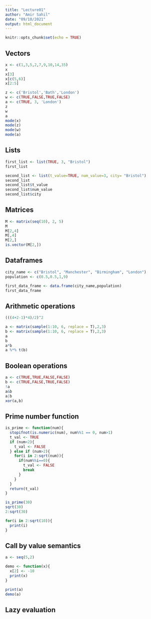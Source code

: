 ```yaml
---
title: "Lecture01"
author: "Amir Sahil"
date: "09/10/2021"
output: html_document
---
```


```r
knitr::opts_chunk$set(echo = TRUE)
```

## Vectors

```r
x <- c(1,3,5,2,7,9,10,14,35)
x
x[3]
x[c(5,6)]
x[2:5]
```

```r
z <- c('Bristol','Bath','London')
w <- c(TRUE,FALSE,TRUE,FALSE)
a <- c(TRUE, 3, 'London')
z
w
a
mode(x)
mode(z)
mode(w)
mode(a)
```

## Lists

```r
first_list <- list(TRUE, 3, "Bristol")
first_list
```

```r
second_list <- list(t_value=TRUE, num_value=3, city= "Bristol")
second_list
second_list$t_value
second_list$num_value
second_list$city
```

## Matrices

```r
M <- matrix(seq(10), 2, 5)
M
M[2,4]
M[,4]
M[2,]
is.vector(M[2,])
```

## Dataframes

```r
city_name <- c("Bristol", "Manchester", "Birmingham", "London")
population <- c(0.5,0.5,1,9)

first_data_frame <- data.frame(city_name,population)
first_data_frame
```

## Arithmetic operations

```r
(((4+2-1)*4)/2)^2
```

```r
a <- matrix(sample(1:10, 6, replace = T),2,3)
b <- matrix(sample(1:10, 6, replace = T),2,3)
a
b
a*b
a %*% t(b)
```

## Boolean operations

```r
a <- c(TRUE,TRUE,FALSE,FALSE)
b <- c(TRUE,FALSE,TRUE,FALSE)
!a
a&b
a|b
xor(a,b)
```

## Prime number function

```r
is_prime <- function(num){
  stopifnot(is.numeric(num), num%%1 == 0, num>1)
  t_val <- TRUE
  if (num<2){
    t_val <- FALSE
  } else if (num>2){
    for(i in 2:sqrt(num)){
      if(num%%i==0){
        t_val <- FALSE
        break
      }
    }
  }
  return(t_val)
}
```

```r
is_prime(30)
sqrt(30)
2:sqrt(30)
```

```r
for(i in 2:sqrt(10)){
  print(i)
}
```

## Call by value semantics

```r
a <- seq(5,2)

demo <- function(x){
  x[2] <- -10
  print(x)
} 

print(a)
demo(a)
```

## Lazy evaluation

```r

```

## 

```r

```